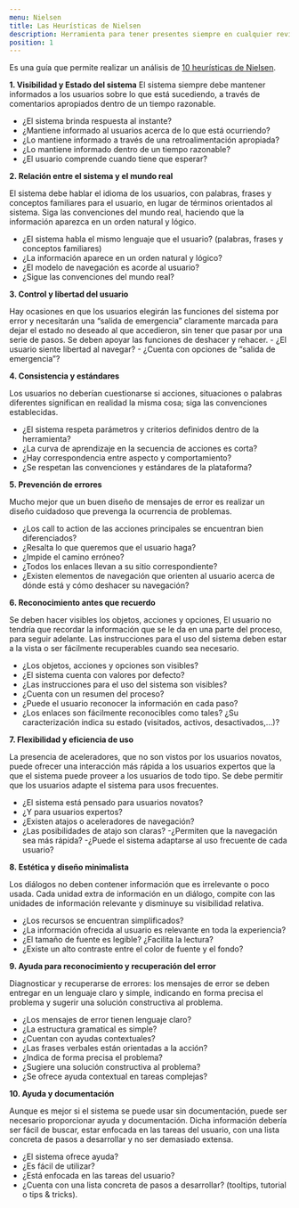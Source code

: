```yaml
---
menu: Nielsen
title: Las Heurísticas de Nielsen
description: Herramienta para tener presentes siempre en cualquier revisión.
position: 1
---
```



Es una guía  que permite realizar un análisis de [10 heurísticas de Nielsen](https://www.nngroup.com/articles/ten-usability-heuristics/). 

**1. Visibilidad y Estado del sistema**
 El sistema siempre debe mantener informados a los usuarios sobre lo que está sucediendo, a través de comentarios apropiados dentro de un tiempo razonable.

- ¿El sistema brinda respuesta al instante?
- ¿Mantiene informado al usuarios acerca de lo que está ocurriendo?
- ¿Lo mantiene informado a través de una retroalimentación apropiada?
- ¿Lo mantiene informado dentro de un tiempo razonable?
- ¿El usuario comprende cuando tiene que esperar?


**2. Relación entre el sistema y el mundo real**

El sistema debe hablar el idioma de los usuarios, con palabras, frases y conceptos familiares para el usuario, en lugar de términos orientados al sistema. Siga las convenciones del mundo real, haciendo que la información aparezca en un orden natural y lógico.

- ¿El sistema habla el mismo lenguaje que el usuario? (palabras, frases y conceptos familiares)
- ¿La información aparece en un orden natural y lógico?
- ¿El modelo de navegación es acorde al usuario?
- ¿Sigue las convenciones del mundo real?

**3. Control y libertad del usuario** 

Hay ocasiones en que los usuarios elegirán las funciones del sistema por error y necesitarán una “salida de emergencia” claramente marcada para dejar el estado no deseado al que accedieron, sin tener que pasar por una serie de pasos. Se deben apoyar las funciones de deshacer y rehacer.
    - ¿El usuario siente libertad al navegar?
    - ¿Cuenta con opciones de “salida de emergencia”?


**4. Consistencia y estándares**

Los usuarios no deberían cuestionarse si acciones, situaciones o palabras diferentes significan en realidad la misma cosa; siga las convenciones establecidas.

- ¿El sistema respeta parámetros y criterios definidos dentro de la herramienta?
- ¿La curva de aprendizaje en la secuencia de acciones es corta?
- ¿Hay correspondencia entre aspecto y comportamiento?
- ¿Se respetan las convenciones y estándares de la plataforma?

**5. Prevención de errores**

Mucho mejor que un buen diseño de mensajes de error es realizar un diseño cuidadoso que prevenga la ocurrencia de problemas.

- ¿Los call to action de las acciones principales se encuentran bien diferenciados? 
- ¿Resalta lo que queremos que el usuario haga?
- ¿Impide el camino erróneo?
- ¿Todos los enlaces llevan a su sitio correspondiente?
- ¿Existen elementos de navegación que orienten al usuario acerca de dónde está y cómo deshacer su navegación?

**6. Reconocimiento antes que recuerdo**

Se deben hacer visibles los objetos, acciones y opciones, El usuario no tendría que recordar la información que se le da en una parte del proceso, para seguir adelante. Las instrucciones para el uso del sistema deben estar a la vista o ser fácilmente recuperables cuando sea necesario.

- ¿Los objetos, acciones y opciones son visibles?
- ¿El sistema cuenta con valores por defecto?
- ¿Las instrucciones para el uso del sistema son visibles?
- ¿Cuenta con un resumen del proceso?
- ¿Puede el usuario reconocer la información en cada paso?
- ¿Los enlaces son fácilmente reconocibles como tales? ¿Su caracterización indica su estado (visitados, activos, desactivados,...)?

**7. Flexibilidad y eficiencia de uso**

La presencia de aceleradores, que no son vistos por los usuarios novatos, puede ofrecer una interacción más rápida a los usuarios expertos que la que el sistema puede proveer a los usuarios de todo tipo. Se debe permitir que los usuarios adapte el sistema para usos frecuentes.

- ¿El sistema está pensado para usuarios novatos?
- ¿Y para usuarios expertos?
- ¿Existen atajos o aceleradores de navegación?
- ¿Las posibilidades de atajo son claras?
-¿Permiten que la navegación sea más rápida?
-¿Puede el sistema adaptarse al uso frecuente de cada usuario?


**8. Estética y diseño minimalista**

Los diálogos no deben contener información que es irrelevante o poco usada. Cada unidad extra de información en un diálogo, compite con las unidades de información relevante y disminuye su visibilidad relativa.

- ¿Los recursos se encuentran simplificados?
- ¿La información ofrecida al usuario es relevante en toda la experiencia?
- ¿El tamaño de fuente es legible? ¿Facilita la lectura?
- ¿Existe un alto contraste entre el color de fuente y el fondo?
    
**9. Ayuda para reconocimiento y recuperación del error**

Diagnosticar y recuperarse de errores: los mensajes de error se deben entregar en un lenguaje claro y simple, indicando en forma precisa el problema y sugerir una solución constructiva al problema.

   - ¿Los mensajes de error tienen lenguaje claro?
   - ¿La estructura gramatical es simple?
   - ¿Cuentan con ayudas contextuales?
   - ¿Las frases verbales están orientadas a la acción?
   - ¿Indica de forma precisa el problema?
   - ¿Sugiere una solución constructiva al problema?
   - ¿Se ofrece ayuda contextual en tareas complejas?

**10. Ayuda y documentación**

Aunque es mejor si el sistema se puede usar sin documentación, puede ser necesario proporcionar ayuda y documentación. Dicha información debería ser fácil de buscar, estar enfocada en las tareas del usuario, con una lista concreta de pasos a desarrollar y no ser demasiado extensa.

   - ¿El sistema ofrece ayuda?
   - ¿Es fácil de utilizar?
   - ¿Está enfocada en las tareas del usuario?
   - ¿Cuenta con una lista concreta de pasos a desarrollar? (tooltips, tutorial o tips & tricks).
    
